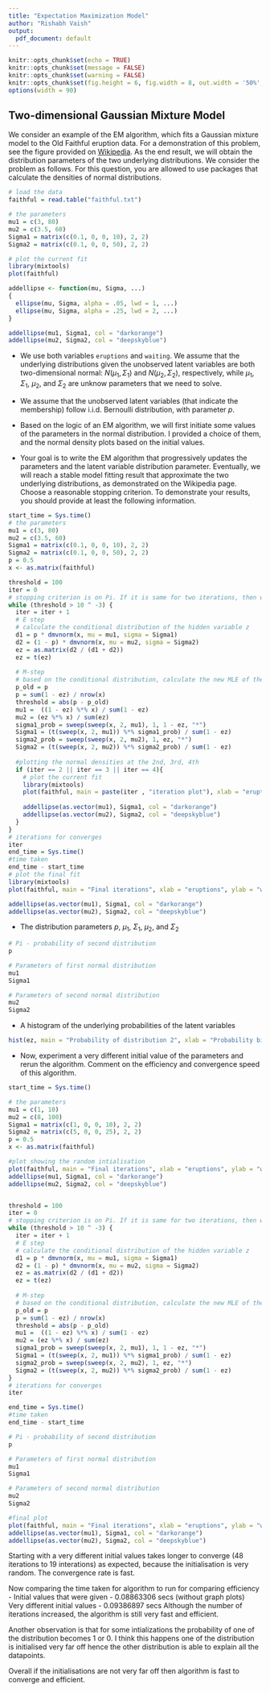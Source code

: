 ```yaml
---
title: "Expectation Maximization Model"
author: "Rishabh Vaish"
output: 
  pdf_document: default
---
```

  
```r
knitr::opts_chunk$set(echo = TRUE)
knitr::opts_chunk$set(message = FALSE)
knitr::opts_chunk$set(warning = FALSE)
knitr::opts_chunk$set(fig.height = 6, fig.width = 8, out.width = '50%', fig.align = "center")
options(width = 90)
```

## Two-dimensional Gaussian Mixture Model

We consider an example of the EM algorithm, which fits a Gaussian mixture model to the Old Faithful eruption data. For a demonstration of this problem, see the figure provided on [Wikipedia](https://en.wikipedia.org/wiki/Expectation%E2%80%93maximization_algorithm). As the end result, we will obtain the distribution parameters of the two underlying distributions. We consider the problem as follows. For this question, you are allowed to use packages that calculate the densities of normal distributions. 
```r
# load the data
faithful = read.table("faithful.txt")

# the parameters
mu1 = c(3, 80)
mu2 = c(3.5, 60)
Sigma1 = matrix(c(0.1, 0, 0, 10), 2, 2)
Sigma2 = matrix(c(0.1, 0, 0, 50), 2, 2)

# plot the current fit
library(mixtools)
plot(faithful)

addellipse <- function(mu, Sigma, ...)
{
  ellipse(mu, Sigma, alpha = .05, lwd = 1, ...)
  ellipse(mu, Sigma, alpha = .25, lwd = 2, ...)
}

addellipse(mu1, Sigma1, col = "darkorange")
addellipse(mu2, Sigma2, col = "deepskyblue")
```

* We use both variables `eruptions` and `waiting`. We assume that the underlying distributions given the unobserved latent variables are both two-dimensional normal: $N(\mu_1, \Sigma_1)$ and $N(\mu_2, \Sigma_2)$, respectively, while $\mu_1$, $\Sigma_1$, $\mu_2$, and $\Sigma_2$ are unknow parameters that we need to solve.

* We assume that the unobserved latent variables (that indicate the membership) follow i.i.d. Bernoulli distribution, with parameter $p$.

* Based on the logic of an EM algorithm, we will first initiate some values of the parameters in the normal distribution. I provided a choice of them, and the normal density plots based on the initial values.

* Your goal is to write the EM algorithm that progressively updates the parameters and the latent variable distribution parameter. Eventually, we will reach a stable model fitting result that approximate the two underlying distributions, as demonstrated on the Wikipedia page. Choose a reasonable stopping criterion. To demonstrate your results, you should provide at least the following information. 

``` r

start_time = Sys.time()
# the parameters
mu1 = c(3, 80)
mu2 = c(3.5, 60)
Sigma1 = matrix(c(0.1, 0, 0, 10), 2, 2)
Sigma2 = matrix(c(0.1, 0, 0, 50), 2, 2)
p = 0.5
x <- as.matrix(faithful)

threshold = 100
iter = 0
# stopping criterion is on Pi. If it is same for two iterations, then we stop
while (threshold > 10 ^ -3) {
  iter = iter + 1
  # E step
  # calculate the conditional distribution of the hidden variable z
  d1 = p * dmvnorm(x, mu = mu1, sigma = Sigma1)
  d2 = (1 - p) * dmvnorm(x, mu = mu2, sigma = Sigma2)
  ez = as.matrix(d2 / (d1 + d2))
  ez = t(ez)
  
  # M-step
  # based on the conditional distribution, calculate the new MLE of the parameters
  p_old = p
  p = sum(1 - ez) / nrow(x)
  threshold = abs(p - p_old)
  mu1 =  ((1 - ez) %*% x) / sum(1 - ez)
  mu2 = (ez %*% x) / sum(ez)
  sigma1_prob = sweep(sweep(x, 2, mu1), 1, 1 - ez, "*")
  Sigma1 = (t(sweep(x, 2, mu1)) %*% sigma1_prob) / sum(1 - ez)
  sigma2_prob = sweep(sweep(x, 2, mu2), 1, ez, "*")
  Sigma2 = (t(sweep(x, 2, mu2)) %*% sigma2_prob) / sum(1 - ez)
  
  #plotting the normal densities at the 2nd, 3rd, 4th 
  if (iter == 2 || iter == 3 || iter == 4){
    # plot the current fit
    library(mixtools)
    plot(faithful, main = paste(iter , "iteration plot"), xlab = "eruptions", ylab = "waiting")
    
    addellipse(as.vector(mu1), Sigma1, col = "darkorange")
    addellipse(as.vector(mu2), Sigma2, col = "deepskyblue")
  }
}
# iterations for converges
iter
end_time = Sys.time()
#time taken
end_time - start_time
# plot the final fit
library(mixtools)
plot(faithful, main = "Final iterations", xlab = "eruptions", ylab = "waiting")

addellipse(as.vector(mu1), Sigma1, col = "darkorange")
addellipse(as.vector(mu2), Sigma2, col = "deepskyblue")

```
  + The distribution parameters $p$, $\mu_1$, $\Sigma_1$, $\mu_2$, and $\Sigma_2$
```r
# Pi - probability of second distribution
p

# Parameters of first normal distribution
mu1
Sigma1

# Parameters of second normal distribution
mu2
Sigma2

```
  + A histogram of the underlying probabilities of the latent variables
``` r

hist(ez, main = "Probability of distribution 2", xlab = "Probability bins")

```

* Now, experiment a very different initial value of the parameters and rerun the algorithm. Comment on the efficiency and convergence speed of this algorithm.  

``` r

start_time = Sys.time()

# the parameters
mu1 = c(1, 10)
mu2 = c(8, 100)
Sigma1 = matrix(c(1, 0, 0, 10), 2, 2)
Sigma2 = matrix(c(5, 0, 0, 25), 2, 2)
p = 0.5
x <- as.matrix(faithful)

#plot showing the random intialisation
plot(faithful, main = "Final iterations", xlab = "eruptions", ylab = "waiting")
addellipse(mu1, Sigma1, col = "darkorange")
addellipse(mu2, Sigma2, col = "deepskyblue")


threshold = 100
iter = 0
# stopping criterion is on Pi. If it is same for two iterations, then we stop
while (threshold > 10 ^ -3) {
  iter = iter + 1
  # E step
  # calculate the conditional distribution of the hidden variable z
  d1 = p * dmvnorm(x, mu = mu1, sigma = Sigma1)
  d2 = (1 - p) * dmvnorm(x, mu = mu2, sigma = Sigma2)
  ez = as.matrix(d2 / (d1 + d2))
  ez = t(ez)
  
  # M-step
  # based on the conditional distribution, calculate the new MLE of the parameters
  p_old = p
  p = sum(1 - ez) / nrow(x)
  threshold = abs(p - p_old)
  mu1 =  ((1 - ez) %*% x) / sum(1 - ez)
  mu2 = (ez %*% x) / sum(ez)
  sigma1_prob = sweep(sweep(x, 2, mu1), 1, 1 - ez, "*")
  Sigma1 = (t(sweep(x, 2, mu1)) %*% sigma1_prob) / sum(1 - ez)
  sigma2_prob = sweep(sweep(x, 2, mu2), 1, ez, "*")
  Sigma2 = (t(sweep(x, 2, mu2)) %*% sigma2_prob) / sum(1 - ez)
}
# iterations for converges
iter

end_time = Sys.time()
#time taken
end_time - start_time

# Pi - probability of second distribution
p

# Parameters of first normal distribution
mu1
Sigma1

# Parameters of second normal distribution
mu2
Sigma2

#final plot
plot(faithful, main = "Final iterations", xlab = "eruptions", ylab = "waiting")
addellipse(as.vector(mu1), Sigma1, col = "darkorange")
addellipse(as.vector(mu2), Sigma2, col = "deepskyblue")

```

Starting with a very different initial values takes longer to converge (48 iterations to 19 interations) as expected, because the initialisation is very random. The convergence rate is fast.

Now comparing the time taken for algorithm to run for comparing efficiency - 
Initial values that were given - 0.08863306 secs (without graph plots)
Very different initial values - 0.09386897 secs
Although the number of iterations increased, the algorithm is still very fast and efficient. 

Another observation is that for some intializations the probability of one of the distribution becomes 1 or 0. I think this happens one of the distribution is initialised very far off hence the other distribution is able to explain all the datapoints. 

Overall if the initialisations are not very far off then algorithm is fast to converge and efficient. 
